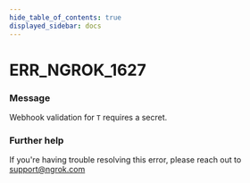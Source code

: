 ```yaml
---
hide_table_of_contents: true
displayed_sidebar: docs
---
```



# ERR_NGROK_1627

### Message

Webhook validation for `T` requires a secret.

### Further help

If you're having trouble resolving this error, please reach out to [support@ngrok.com](mailto:support@ngrok.com?subject=Help%20with%20ERR_NGROK_1627)

<ErrorDetails error="err_ngrok_1627" />
